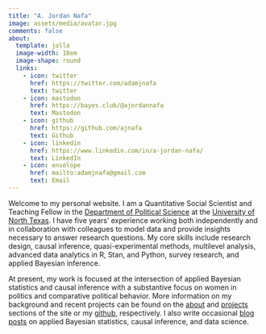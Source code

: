 ```yaml
---
title: "A. Jordan Nafa"
image: assets/media/avatar.jpg
comments: false
about:
  template: jolla
  image-width: 18em
  image-shape: round
  links:
    - icon: twitter
      href: https://twitter.com/adamjnafa
      text: twitter
    - icon: mastodon
      href: https://bayes.club/@ajordannafa
      text: Mastodon
    - icon: github
      href: https://github.com/ajnafa
      text: Github
    - icon: linkedin
      href: https://www.linkedin.com/in/a-jordan-nafa/
      text: LinkedIn
    - icon: envelope
      href: mailto:adamjnafa@gmail.com
      text: Email
---
```



Welcome to my personal website. I am a Quantitative Social Scientist and Teaching Fellow in the [Department of Political Science](https://politicalscience.unt.edu/) at 
the [University of North Texas](https://www.unt.edu/). I have five years' experience working both independently and in collaboration with colleagues to model data and 
provide insights necessary to answer research questions. My core skills include research design, causal inference, quasi-experimental methods, multilevel analysis, 
advanced data analytics in R, Stan, and Python, survey research, and applied Bayesian inference.

::: a
At present, my work is focused at the intersection of applied Bayesian statistics and causal inference with a substantive focus on women in politics and comparative 
political behavior. More information on my background and recent projects can be found on the [about](about.qmd) and [projects](projects.qmd) sections 
of the site or my [github](https://github.com/ajnafa), respectively. I also write occasional [blog posts](blog/index.qmd) on applied Bayesian statistics, causal 
inference, and data science.
:::

